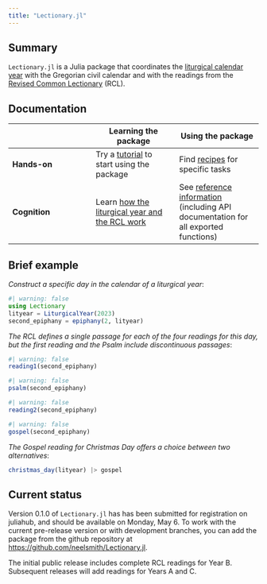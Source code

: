 ```yaml
---
title: "Lectionary.jl"
---
```



## Summary 

`Lectionary.jl` is a Julia package that coordinates the [liturgical calendar year](./concepts/liturgicalyear/) with the Gregorian civil calendar and with the readings from the [Revised Common Lectionary](./concepts/rcl.qmd) (RCL).

## Documentation

| | Learning the package | Using the package |
| --- | --- | --- |
| **Hands-on** |  Try a [tutorial](./tutorials/) to start using  the package  | Find [recipes](./guides/) for specific tasks |
| **Cognition** | Learn [how the liturgical year and the RCL work](./concepts/)   | See [reference information](./reference/) (including API documentation for all exported functions) |



## Brief example

*Construct a specific day in the calendar of a liturgical year*:

```julia
#| warning: false
using Lectionary
lityear = LiturgicalYear(2023)
second_epiphany = epiphany(2, lityear)
```

*The RCL defines a single passage for each of the four readings for this day, but the first reading and the Psalm include discontinuous passages*:

```julia
#| warning: false
reading1(second_epiphany)
```

```julia
#| warning: false
psalm(second_epiphany)
```


```julia
#| warning: false
reading2(second_epiphany)
```

```julia
#| warning: false
gospel(second_epiphany)
```

*The Gospel reading for Christmas Day offers a choice between two alternatives*:

```julia
christmas_day(lityear) |> gospel
```



## Current status

Version 0.1.0 of `Lectionary.jl` has has been submitted for registration on juliahub, and should be available on Monday, May 6.  To work with the current pre-release version or with development branches, you can add the package from the github repository at [https://github.com/neelsmith/Lectionary.jl](https://github.com/neelsmith/Lectionary.jl).

The initial public release includes complete RCL readings for Year B.  Subsequent releases will add readings for Years A and C.



